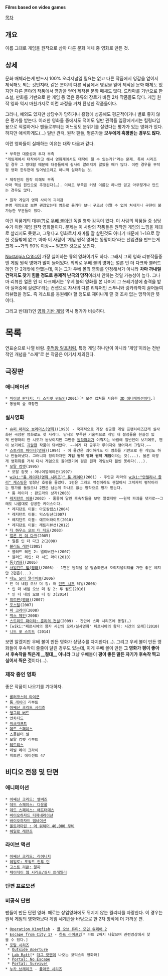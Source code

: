 '''Films based on video games'''

[[목차]]

== 개요 ==
이름 그대로 게임을 원작으로 삼아 다른 문화 매체 중 영화로 만든 것.
== 상세 ==
문화 매체라는게 반드시 100% 오리지널일 필요는 없고 다른 작품에서 영감을 얻어서 제작해도 되는 것인지라, 같은 분야의 다른 작품에서 영감을 얻어 제작된 문화 매체도 있지만 다른 분야의 작품에서 영감을 얻어 제작된 문화 매체도 많다. 드라마를 기반으로 한 소설, 만화를 기반으로 한 게임 등 많은 종류의 장르가 바뀐 2차 작품들도 많다. 게임 원작 영화 역시 마찬가지로 이런 과정을 거쳐 탄생한 작품들이다.

그러나, 예외도 있지만 상당수가 망하거나 흥행에 성공해도 평균적이거나 별로 좋지 않은 평가를 받는다. 이러한 영화들 중에서도 적어도 일반 관객들 입장에게서는 킬링타임용으로 적절하거나 팬들로부터는 어느정도 분위기를 살렸다는 평가가 있는 영화가 있다. 하지만 애석하게도(…) 일반 관객, 원작 팬들, 평론가들 '''모두에게 혹평받는 경우도 많다.'''

이런 영화들이 실패하는 이유는 대략 다음과 같다.
 * 부족한 대중성과 투자 부족
 "게임계에서 대작이라고 해서 영화계에서도 대작이 될 수 있는가?"라는 문제. 특히 시리즈일 경우 그 방대함 때문에 대중들에게 쉽사리 알려지지 않았을 때가 많다. 이런 경우를 무작정 영화 한두편에 밀어넣으려고 하니까 실패하는 것.

 * 제작진의 원작 이해도 부족
 아마 핵심 원인으로 추정된다(…). 이해도 부족은 커녕 이름값 하나만 믿고 아무렇게나 만드는 경우도 많다.

 * 원작 게임과 영화 사이의 괴리감
 분명 게임으로 보면 괜찮았는데 영화로 옮기다 보니 구조상 어쩔 수 없이 쳐내거나 구현이 불가능한 부분들이 있다.

이런 작품계의 대부(?)로 [[우베 볼]]이란 독일 영화 감독이 있다. 이 사람의 작품들 중 상당수가 이런 게임 원작 영화들이다. 문제는 이 사람의 작품들은 원작인 게임의 느낌을 제대로 살리지도 못했고, 그렇다고 영화로서 재미를 잘 살린것도 아니기 때문에 1+1으로 망한 것들밖에 없고, 아마 이 사람이 '게임 원작 영화는 똥망이다'라는 선입견을 만드는게 크게 ~~거의 90% 이상~~ 일조한 것으로 보인다.

[[Nostalgia Critic]]이 가장 싫어하는 류의 영화이기도 하다. 그래서 그의 영화 리뷰작들중엔 게임 원작 영화가 많이 들어있다. 의외로 우베 볼의 영화는 얼론 인 더 다크와 블러드레인 단 2개밖에 안했는데, 이는 그가 우베 볼의 영화를 인정해서가 아니라 '''차마 까내릴 건덕지도 찾기 힘들 정도로 총제적 난국의 망작'''이라서 안하는 것일 가능성이 높다. 그나마 리뷰한 얼론 인 더 다크에서는 '우베 볼의 영화를 본 나머지 그 쓰레기성에 충격을 받아 실어증에 걸렸다'라는 컨셉으로 자사의 다른 리뷰어인 스푸니와 링카라까지 끌어들여 리뷰했을 정도. 즉 게스트를 동원해야 할 정도로 재미나게 깔 것 조차 없는 망작이란 뜻이다.

그리고 반대(?)인 [[영화 기반 게임]] 역시 평가가 비슷하다.

= 목록 =
연표순으로 나열 바람. [[주먹왕 랄프]]처럼, 특정 게임 하나만이 아니라 '게임'이라는 전반적인 개념을 "소재"로 쓴 작품은 여기서 제외된다.

== 극장판 ==
=== 애니메이션 ===
 * [[파이널 판타지: 더 스피릿 위드인]](2001)[* 모션 캡쳐를 사용한 [[3D 애니메이션]]이다.]
 * 동물의 숲 극장판
=== 실사영화 ===
 * [[슈퍼 마리오 브라더스(영화)]](1993) - 국제적으로 가장 성공한 게임 프랜차이즈답게 실사화된 극장판 영화로도 첫 사례다. 당시의 부족한 기술력으로 게임 내 설정들을 현실성 있게 반영하려 한 시도가 돋보이지만 그만큼 [[원작파괴]]가 이뤄지는 바람에 일반인이 보기에도, 팬이 보기에도 [[괴랄]]한 작품이 돼버렸다. ~~이게 다 공주가 루이지와 맺어져서 그렇다.~~
 * [[스트리트 파이터(영화)]](1994) - 이 물건은 괴이하게도 이 영화를 기반으로 한 게임도 하나 만들어냈다. 그러니까 정리하자면 '''게임 원작 영화 원작 게임'''이라는 것(...). 물론 이렇게 영화화를 거쳐 다시 게임으로 돌아왔기에 평은 원작 게임보다 훨씬 못하다(...).
 * [[모탈 컴뱃]](1995)
  * 모탈 컴뱃 : 어나이얼레이션(1997) 
 * [[wiki:"툼 레이더(영화 시리즈)" 툼 레이더]](2001) - 주인공 라라의 [[wiki:"안젤리나 졸리" 캐스팅]]은 엄청난 호평을 들었다. 1편은 그래도 액션이라도 괜찮아서 그럭저럭 평작이라는 평가를 들었으나 2편은 남는게 하나도 없는 망작으로 평가 받는다.
  * 툼 레이더 : 판도라의 상자(2003)
 * [[레지던트 이블]](2002) - 줄줄이 달린 후속작들을 보면 알겠지만 ~~원작 파괴를 댓가로~~그래도 나름대로 성공한 케이스이다.
  * 레지던트 이블: 아포칼립스(2004)
  * 레지던트 이블: 익스팅션(2007)
  * 레지던트 이블: 애프터라이프(2010)
  * 레지던트 이블: 레트리뷰션(2012)
 * [[더 하우스 오브 더 데드]](2003) {{{[우베 볼]}}}
 * [[어둠속에 나 홀로|얼론 인 더 다크]](2005) {{{[우베 볼]}}}
  * 얼론 인 더 다크 2(2008) {{{[우베 볼]}}}
 * [[블러드 레인]](2005) {{{[우베 볼]}}}
  * 블러드 레인 2: 델리버런스(2007) {{{[우베 볼]}}}
  * 블러드 레인: 더 서드 라이(2010) {{{[우베 볼]}}}
 * [[둠(영화)]](2005)
 * [[사일런트 힐(영화)]](2006) - 1편은 원작을 잘 답습하면서 오리지널리티를 가한 좋은 예지만 2편은(...).
 * [[데드 오어 얼라이브]](2006)
 * 인 더 네임 오브 더 킹: 어 [[던전 시즈]] 테일(2006) {{{[우베 볼]}}}
  * 인 더 네임 오브 더 킹 2: 투 월드(2010) {{{[우베 볼]}}}
  * 인 더 네임 오브 더 킹 3(2014) {{{[우베 볼]}}}
 * [[히트맨(영화)]](2007)
 * [[포스탈2|포스탈]](2007) {{{[우베 볼]}}}
 * [[파 크라이]](2008) {{{[우베 볼]}}}
 * [[맥스 페인]](2008)
 * [[스트리트 파이터: 춘리의 전설]](2009) - 간만에 스파 시리즈에 똥칠(…)
 * [wiki:"페르시아의 왕자 시간의 모래/실사영화" 페르시아의 왕자: 시간의 모래](2010)
 * [[니드 포 스피드]] (2014)
보면 알겠지만 우베 볼이 만든 영화가 상당수를 차지한다(...). 그리고 우베 볼이 만든 영화들이 후속작이 줄줄이 달린 경우도 있는데, 이게 우베 볼이 만든 '''그 영화가 평이 좋아서 후속작을 찍은게 __절대__ 아니라''' 그냥 우베볼이 '''평이 좋든 말든 자기가 후속작 찍고 싶어서 찍은 것'''이다(...).

=== 제작 중인 영화 ===
좋은 작품이 나오기를 기대하자.

 * [[롤러코스터 타이쿤]]
 * [[툼 레이더]] 리부트
 * [[어쌔신 크리드 시리즈]]
 * [[앵그리 버드]]
 * [[언차티드]]
 * [[워크래프트(영화)|워크래프트]]
 * [[데드 스페이스]]
 * [[스플린터 셀]]
 * 모탈 컴뱃 리부트
 * [[테트리스]]
 * 데빌 메이 크라이
 * 히트맨: 에이전트 47
== 비디오 전용 및 단편 ==
=== 애니메이션 ===
 * [[어쌔신 크리드: 엠버즈]]
 * [[데드 스페이스: 다운폴]]
 * [[데드 스페이스: 애프터매스]]
 * [[바이오하자드 디제네레이션]]
 * [[바이오하자드 댐네이션]]
 * [[울트라마린 : 어 워해머 40,000 무비]]
 * [[헤일로 레전즈]] 

=== 라이브 액션 ===
 * [[어쌔신 크리드: 라이니지]]
 * [[헤일로: 포워드 언투 던]]
 * [[고스트 리콘: 알파]]
 * [[페이데이 웹 시리즈/실사 트레일러]]
=== 단편 프로모션 ===

=== 비공식 단편 ===
팬들이 만든 단편 영화. 때로는 상업영화에도 뒤지지 않는 퀄리티를 자랑한다. 이 경우는 원작 게임의 영화화보다 게임 세계관을 바탕으로 한 2차 창작에 더 가까운 편.

 * [http://youtu.be/PgqmJRkrutI Operation Kingfish] - [[콜 오브 듀티: 모던 워페어 2]]
 * [http://www.youtube.com/watch?v=q1UPMEmCqZo Escape from City 17] - [[하프 라이프2]][* 파트 2까지 나왔으며 관련영상에서 찾을 수 있다.]
 * [[포탈(게임)|포탈 시리즈]]
  * [http://www.youtube.com/watch?v=NorZUFfpvC0 Outside Aperture]
  * [http://www.youtube.com/watch?v=539oNONcCrI Lab Ratt][* [[더그 랫맨]]이 나오는 코믹스의 영화화]
  * [http://www.youtube.com/watch?v=4drucg1A6Xk Portal: No Escape]
  * [http://www.youtube.com/watch?v=0x2l0NgSvyM Portal: Survive!]
 * [[누카 브레이크]] - [[폴아웃 시리즈]]
